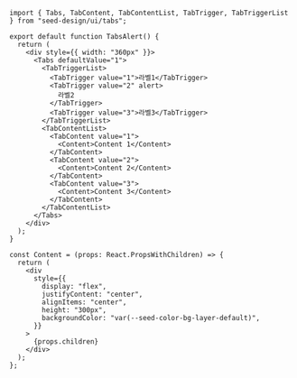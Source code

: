 ```tsx copy
import { Tabs, TabContent, TabContentList, TabTrigger, TabTriggerList } from "seed-design/ui/tabs";

export default function TabsAlert() {
  return (
    <div style={{ width: "360px" }}>
      <Tabs defaultValue="1">
        <TabTriggerList>
          <TabTrigger value="1">라벨1</TabTrigger>
          <TabTrigger value="2" alert>
            라벨2
          </TabTrigger>
          <TabTrigger value="3">라벨3</TabTrigger>
        </TabTriggerList>
        <TabContentList>
          <TabContent value="1">
            <Content>Content 1</Content>
          </TabContent>
          <TabContent value="2">
            <Content>Content 2</Content>
          </TabContent>
          <TabContent value="3">
            <Content>Content 3</Content>
          </TabContent>
        </TabContentList>
      </Tabs>
    </div>
  );
}

const Content = (props: React.PropsWithChildren) => {
  return (
    <div
      style={{
        display: "flex",
        justifyContent: "center",
        alignItems: "center",
        height: "300px",
        backgroundColor: "var(--seed-color-bg-layer-default)",
      }}
    >
      {props.children}
    </div>
  );
};

```
